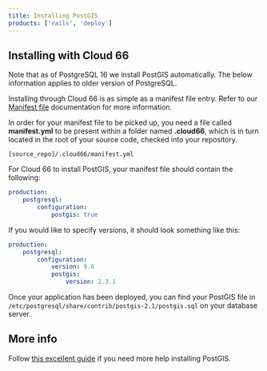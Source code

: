```yaml
---
title: Installing PostGIS
products: ['rails', 'deploy']
---
```


## Installing with Cloud 66

Note that as of PostgreSQL 16 we install PostGIS automatically. The below information applies to older version of PostgreSQL.

Installing through Cloud 66 is as simple as a manifest file entry. Refer to our [Manifest file](/docs/manifest/building-a-manifest-file#manifest-tutorial) documentation for more information.

In order for your manifest file to be picked up, you need a file called **manifest.yml** to be present within a folder named **.cloud66**, which is in turn located in the root of your source code, checked into your repository.

```shell
[source_repo]/.cloud66/manifest.yml
```

For Cloud 66 to install PostGIS, your manifest file should contain the following:

```yaml
production:
    postgresql:
        configuration:
            postgis: true
```

If you would like to specify versions, it should look something like this:

```yaml
production:
    postgresql:
        configuration:
        	version: 9.6
            postgis:
                version: 2.3.1
```

Once your application has been deployed, you can find your PostGIS file in `/etc/postgresql/share/contrib/postgis-2.1/postgis.sql` on your database server.

## More info

Follow [this excellent guide](https://trac.osgeo.org/postgis/wiki/UsersWikiPostGIS23UbuntuPGSQL96Apt) if you need more help installing PostGIS. 
